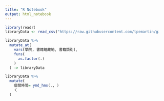 ```yaml
---
title: "R Notebook"
output: html_notebook
---
```


```r
library(readr)
libraryData <- read_csv("https://raw.githubusercontent.com/tpemartin/github-data/master/library100_102.csv")
```

```r
libraryData %>% 
  mutate_at(
    vars(學院, 書籍館藏地, 書籍類別),
    funs(
      as.factor(.)
    )
  ) -> libraryData

libraryData %>%
  mutate(
    借閱時間= ymd_hms(., )
    ㄑ
  )
```

